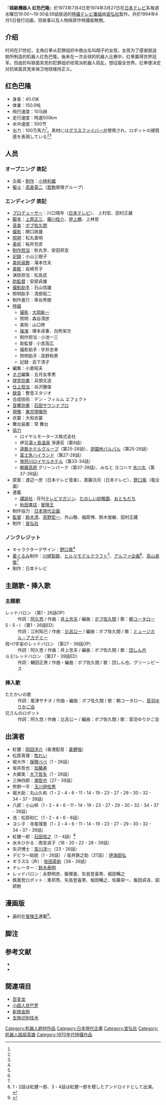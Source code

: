 『'''超級機器人 红色巴隆'''』於1973年7月4日至1974年3月27日在[[日本テレビ放送網|日本テレビ]]系毎週水曜日19:00～19:30全39話放送的[[特撮テレビ番組一覧|特撮テレビ番組]]由[[宣弘社|宣弘社]]製作。并於1994年4月5日發行动画，但故事以及人物與原作特攝版無關。

==介绍==
时间在21世纪，主角红拳从犯罪组织中救出名叫翔子的女孩，女孩为了感谢就送她所制造的机器人红色巴隆。後来在一次全球的机器人比赛中，红拳赢得世界冠军。但由於叫铁面具党的犯罪组织经常派机器人捣乱，想征服全世界。红拳便决定对抗铁面具党来保卫地球维持正义。
==红色巴隆==
* 身長：40.0米
* 体重：150.0吨
* 飛行速度：10马赫
* 走行速度：時速500km
* 水中速度：500节
* 出力：100万馬力<ref name = "全怪獣215" />。素材には[[ガラス繊維|グラスファイバー]]が使用され、ロボットの硬質感を表現している<ref name = "全怪獣215" /><ref name = "宇宙船SP114" />
==人员==
=== オープニング 表記 ===
* 企画・[[映画プロデューサー|制作]]：[[小林利雄|小林利雄]]
* [[殺陣|擬斗]]：[[高倉英二|高倉英二]]（[[若駒|若駒]]冒険グループ）

=== エンディング 表記 ===
* [[プロデューサー|プロデューサー]]：川口晴年（[[日本テレビ放送網|日本テレビ]]）、 上村宏、田村正藏
* [[脚本|脚本]]：[[上原正三|上原正三]]、[[藤川桂介|藤川桂介]]、[[伊上勝|伊上勝]]、上林哲
* [[映画音楽|音楽]]：[[ボブ佐久間|ボブ佐久間]]
* [[撮影監督|撮影]]：関口政雄
* [[照明|照明]]：松丸善明
* [[美術監督|美術]]：桜井克彦
* [[制作進行|制作担当]]：秋丸学、安田邦宜
* [[スクリプター|記録]]：小山三樹子
* [[美術_(職業)|美術装飾]]：滝本住夫
* [[化粧|美粧]]：岩崎芳子
* 演技担当：松島武
* [[助監督_(映画スタッフ)|助監督]]：安部貞雄
* [[撮影技師|撮影助手]]：石山信雄
* 照明助手：清原昭二
* 制作進行：草谷秀樹
* [[SFX|特撮]]
** [[ミニチュア撮影|撮影]] : [[大岡新一|大岡新一]]
** 照明 : 森谷清彦
** 美術 : 山口修
** [[操演|操演]] : 塚本貞重、白熊栄次
** 制作担当 : 小池一三
** 助監督 : 小宮高広
** 撮影助手 : 宇井忠幸
** 照明助手 : 高野和男
** 記録 : 吉下清子
* 編集：小倉昭夫
* [[ネガフィルム|ネガ]]編集：五月女孝男
* [[オプチカル・プリンター|視覚効果]]：兵頭文造
* [[音響監督|仕上担当]]：谷沢雅俊
* [[オプティカル・サウンド|録音]]：整音スタジオ
* 合成技術：デン・フィルム エフェクト
* [[効果音|音響効果]]：[[フィズサウンドクリエイション|石田サウンドプロ]]
* [[現像|現像]]：[[東京現像所|東京現像所]]
* 衣裳：大和衣裳
* 舞台装置：常 舞台
* [[タイアップ|協力]]
** ロイヤルモータース株式会社
** 伊豆[[湯ヶ島温泉|湯ヶ島温泉]] 淨連荘（第9話）
** [[遠州鉄道|遠鉄ホテルグループ]]（第25-26話）、[[浜名湖パルパル|遊園地パルパル]]（第25-26話）
** [[富士急ハイランド|富士急ハイランド]]（第27-28話）
** [[伊東園ホテル|鬼怒川ロイヤルホテル]]（第33-34話）
** [[朝霧高原|朝霧高原]] グリーンパーク（第37-39話）、みなと ヨコハマ [[氷川丸|氷川丸]]（第37-39話）
* 原案：渡辺一彦（日本テレビ音楽）、斎藤汎司（日本テレビ）、[[野口竜|野口竜]]（竜企画）
* 連載
** [[講談社|講談社]] : 月刊[[テレビマガジン|テレビマガジン]]、[[たのしい幼稚園_(雑誌)|たのしい幼稚園]]、[[おともだち|おともだち]]
** [[秋田書店|秋田書店]] : [[冒険王_(漫画雑誌)|冒険王]]
* 制作協力：[[日本現代企画|日本現代企画]]
* [[映画監督|監督]]：[[鈴木清_(映画監督)|鈴木清]]、[[高野宏一|高野宏一]]、外山徹、福原博、鈴木俊継、田村正藏
* 制作：[[宣弘社|宣弘社]]

=== ノンクレジット ===
* キャラクターデザイン：[[野口竜|野口竜]]<ref name = "宇宙船SP114" />
* [[着ぐるみ|着ぐるみ]]制作：[[JFEスチール|川崎製鉄]]、[[ヒルマモデルクラフト|ヒルマモデルクラフト]]<ref name = "宇宙船SP114" />、[[井上泰幸|アルファ企画]]<ref name = "宇宙船SP114" />、[[高山良策|高山良策]]<ref name = "宇宙船SP114" />
* 制作：日本テレビ
== 主題歌・挿入歌 ==
=== 主題歌 ===
; レッドバロン （第1 - 26話OP）
: 作詞：[[阿久悠|阿久悠]] / 作曲：[[井上大輔|井上忠夫]] / 編曲：[[ボブ佐久間|ボブ佐久間]] / 歌：[[朝コータロー|朝コータロー]]
; S・S・I （第1 - 26話ED）
: 作詞：江利知己 / 作曲：[[比呂公一|比呂公一]] / 編曲：ボブ佐久間 / 歌：[[ミュージカル・アカデミー|ミュージカル・アカデミー]]
; 飛べ!宇宙のレッドバロン （第27 - 39話OP）
: 作詞：阿久悠 / 作曲：井上忠夫 / 編曲：ボブ佐久間 / 歌：[[団しん也|団しん也]]
; 斗え!レッドバロン （第27 - 39話ED）
: 作詞：輔田正男 / 作曲・編曲：ボブ佐久間 / 歌：団しん也、グリーンピース

=== 挿入歌 ===
; たたかいの歌
: 作詞：尾津サチオ / 作曲・編曲：ボブ佐久間 / 歌：朝コータロー、[[音羽ゆりかご会|音羽ゆりかご会]]
; 兄さんのロボット
: 作詞：阿久悠 / 作曲：比呂公一 / 編曲：ボブ佐久間 / 歌：音羽ゆりかご会
== 出演者 ==
* 紅健：[[槇健吾|岡田洋介]]（香港配音：[[黃健強|黃健強]]）
* 松原真理：[[牧れい|牧れい]]
* 堀大作：[[保積ぺぺ|保積ぺぺ]]（1 - 26話）
* 坂井哲也：[[加藤大樹|加藤寿]]
* 大郷実：[[大下哲矢|大下哲矢]]（1 - 26話）
* 三神四郎：[[潮哲也|潮哲也]]（27 - 39話）
* 熊野一平：[[玉川伊佐男|玉川伊佐男]]
* 堀大助：丸山久和（1・2・4・6 - 11・14・19・23 - 27・29・30・32 - 34・37 - 39話）
* 八郎：小山梓（1・2・4・6 - 11・14・19・23 - 27・29・30・32 - 34・37 - 39話）
* 浩：松原和仁（1・2・4・6 - 8話）
* ヨシ子：寺尾理恵（1・2・4・6 - 11・14・19・23 - 27・29・30・32 - 34・37 - 39話）
* 紅健一郎：[[石田信之|石田信之]]（1 - 4話）<ref>1・2話は紅健一郎、3・4話は紅健一郎を模したアンドロイドとして出演。</ref>
* 水木ひかる：雨宮貞子（18 - 20・22 - 28・39話）
* 矢沢博士：[[宮川洋一|宮川洋一]]（23 - 26話）
* デビラー総統（1 - 26話） / 坂井鉄之助（37話）：[[伊海田弘|伊海田弘]]
* ギラスQ（声）：[[依田英助|依田英助]]（38・39話）
* ナレーター：[[鈴木泰明|鈴木泰明]]
* レッドバロン：永野明彦、飯塚進、矢島登喜男、堀田暢之
* 鉄面党ロボット：車邦秀、矢島登喜男、堀田暢之、佐藤栄一、飯田貞吉、図師勲

== 漫画版 ==
* {{link-ja|時里信一|時里信一}}画的在[[冒険王_(漫画雑誌)|冒険王]]連載<ref>{{Harvnb|宇宙船SPECIAL|1998|pp=146-147|loc=平井幸夫「70年代スーパーヒーローコミックリスト」}}</ref>。
== 脚注 ==
<references />
== 参考文献 ==
* {{Cite book 
|date = 1990-03-24 
|title = [[全怪獣怪人|全怪獣怪人]] 
|publisher = [[勁文社|勁文社]] 
|volume = 上巻 
|id=C0676 
|isbn = 4-7669-0962-3 
|ref={{SfnRef|全怪獣怪人 上|1990}}
}}
* {{Cite book 
|others = 監修 金田益実
|date = 1998-05-30
|title = [[宇宙船_(雑誌)|宇宙船]]SPECIAL ’70年代特撮ヒーロー全集 
|publisher = [[朝日ソノラマ|朝日ソノラマ]] 
|isbn = 4-257-03533-1 
|ref = {{SfnRef|宇宙船SPECIAL|1998}}
}}
== 関連項目 ==
* [[百变龙|百变龙]]
* [[小超人甘巴罗|小超人甘巴罗]]
* [[新铁金刚|新铁金刚]]
* [[生物识别技术|生物识别技术]]



{{DEFAULTSORT:すうはあろほつと れつとはろん}}
[[Category:机器人题材作品|Category:机器人题材作品]]
[[Category:日本現代企畫|Category:日本現代企畫]]
[[Category:宣弘社|Category:宣弘社]]
[[Category:机器人超级英雄|Category:机器人超级英雄]]
[[Category:1970年代特攝作品|Category:1970年代特攝作品]]